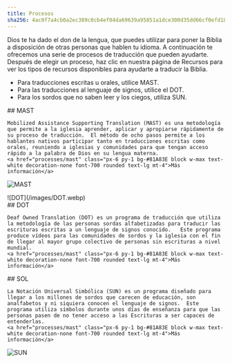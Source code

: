 ```yaml
---
title: Procesos
sha256: 4ac0f7a4cb0a2ec389c0cb4ef04da69639a95851a1dce300d35dd66cf0efd185
---
```

Dios te ha dado el don de la lengua, que puedes utilizar para poner la Biblia a disposición de otras personas que hablen tu idioma. A continuación te ofrecemos una serie de procesos de traducción que pueden ayudarte. Después de elegir un proceso, haz clic en nuestra página de Recursos para ver los tipos de recursos disponibles para ayudarte a traducir la Biblia.

* Para traducciones escritas u orales, utilice MAST.
* Para las traducciones al lenguaje de signos, utilice el DOT.
* Para los sordos que no saben leer y los ciegos, utiliza SUN.

<div class="md:flex">
  <div class="w-2/3">
    ## MAST

    Mobilized Assistance Supporting Translation (MAST) es una metodología que permite a la iglesia aprender, aplicar y apropiarse rápidamente de su proceso de traducción.  El método de ocho pasos permite a los hablantes nativos participar tanto en traducciones escritas como orales, reuniendo a iglesias y comunidades para que tengan acceso rápido a la palabra de Dios en su lengua materna.
    <a href="processes/mast" class="px-6 py-1 bg-#81A83E block w-max text-white decoration-none font-700 rounded text-lg mt-4">Más información</a>
  </div>

  ![MAST](/images/mast_diagram-1.webp)
</div>

<div class="md:flex">
  ![DOT](/images/DOT.webp)

  <div class="w-2/3">
    ## DOT

    Deaf Owned Translation (DOT) es un programa de traducción que utiliza la metodología de las personas sordas alfabetizadas para traducir las escrituras escritas a un lenguaje de signos conocido.   Este programa produce vídeos para las comunidades de sordos y la iglesia con el fin de llegar al mayor grupo colectivo de personas sin escrituras a nivel mundial.
    <a href="processes/mast" class="px-6 py-1 bg-#81A83E block w-max text-white decoration-none font-700 rounded text-lg mt-4">Más información</a>
  </div>
</div>

<div class="md:flex">
  <div class="w-2/3">
    ## SOL

    La Notación Universal Simbólica (SUN) es un programa diseñado para llegar a los millones de sordos que carecen de educación, son analfabetos y ni siquiera conocen el lenguaje de signos.  Este programa utiliza símbolos durante unos días de enseñanza para que las personas pasen de no tener acceso a las Escrituras a ser capaces de entenderlas.
    <a href="processes/mast" class="px-6 py-1 bg-#81A83E block w-max text-white decoration-none font-700 rounded text-lg mt-4">Más información</a>
  </div>

  ![SUN](/images/SUN.webp)
</div>
